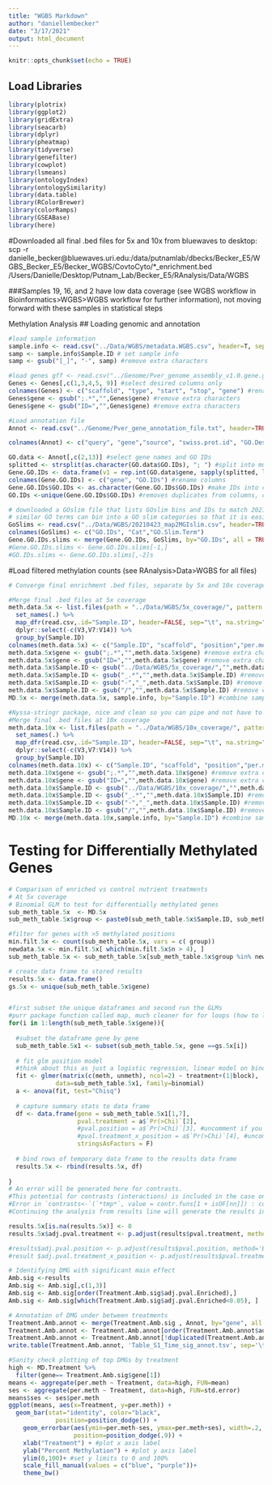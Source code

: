 ```yaml
---
title: "WGBS Markdown"
author: "daniellembecker"
date: "3/17/2021"
output: html_document
---
```


```r
knitr::opts_chunk$set(echo = TRUE)
```

## Load Libraries

```r
library(plotrix) 
library(ggplot2)
library(gridExtra)
library(seacarb) 
library(dplyr)
library(pheatmap)
library(tidyverse)
library(genefilter)
library(cowplot)
library(lsmeans)
library(ontologyIndex)
library(ontologySimilarity)
library(data.table)
library(RColorBrewer)
library(colorRamps)
library(GSEABase)
library(here)

```

#Downloaded all final .bed files for 5x and 10x from bluewaves to desktop: scp -r danielle_becker@bluewaves.uri.edu:/data/putnamlab/dbecks/Becker_E5/WGBS_Becker_E5/Becker_WGBS/CovtoCyto/*_enrichment.bed /Users/Danielle/Desktop/Putnam_Lab/Becker_E5/RAnalysis/Data/WGBS

###Samples 19, 16, and 2 have low data coverage (see WGBS workflow in Bioinformatics>WGBS>WGBS workflow for further information), not moving forward with these samples in statistical steps

Methylation Analysis
## Loading genomic and annotation

```r
#load sample information
sample.info <- read.csv("../Data/WGBS/metadata.WGBS.csv", header=T, sep=",", na.string="NA", stringsAsFactors = F) #read in info
samp <- sample.info$Sample.ID # set sample info
samp <- gsub("[_]", "-", samp) #remove extra characters

#load genes gff <- read.csv("../Genome/Pver_genome_assembly_v1.0.gene.gff3", head = TRUE, sep= " ") #read in data fill
Genes <- Genes[,c(1,3,4,5, 9)] #select desired columns only
colnames(Genes) <- c("scaffold", "type", "start", "stop", "gene") #rename columns
Genes$gene <- gsub(";.*","",Genes$gene) #remove extra characters
Genes$gene <- gsub("ID=","",Genes$gene) #remove extra characters

#Load annotation file
Annot <- read.csv("../Genome/Pver_gene_annotation_file.txt", header=TRUE, sep="\t", na.string="NA", stringsAsFactors = FALSE, skip=0)

colnames(Annot) <- c("query", "gene","source", "swiss.prot.id", "GO.Descript", "query.length", "hit.length", "identity", "bitscore", "evalue", "coverage", "sqiss.prot.taxa.id", "GO.IDs") #rename hit description to Go.Descript, and GO terms to GO.IDs

GO.data <- Annot[,c(2,13)] #select gene names and GO IDs
splitted <- strsplit(as.character(GO.data$GO.IDs), "; ") #split into multiple GO IDs
Gene.GO.IDs <- data.frame(v1 = rep.int(GO.data$gene, sapply(splitted, length)), v2 = unlist(splitted)) #list all genes with each of their GO terms in a single row 
colnames(Gene.GO.IDs) <- c("gene", "GO.IDs") #rename columns
Gene.GO.IDs$GO.IDs <- as.character(Gene.GO.IDs$GO.IDs) #make IDs into characters
GO.IDs <-unique(Gene.GO.IDs$GO.IDs) #removes duplicates from columns, compiles both lists to get all GO terms without duplicates

# downloaded a GOslim file that lists GOslim bins and IDs to match 20210423: http://www.informatics.jax.org/gotools/data/input/map2MGIslim.txt
# similar GO terms can bin into a GO slim categories so that it is easier to digest GO terms, imagine GO terms are species and GO slim terms are genus
GoSlims <- read.csv("../Data/WGBS/20210423_map2MGIslim.csv", header=TRUE, sep=",", na.string="NA", stringsAsFactors = FALSE, skip=0) 
colnames(GoSlims) <- c("GO.IDs", "Cat","GO.Slim.Term")
Gene.GO.IDs.slims <- merge(Gene.GO.IDs, GoSlims, by="GO.IDs", all = TRUE)
#Gene.GO.IDs.slims <- Gene.GO.IDs.slims[-1,]
#GO.IDs.slims <- Gene.GO.IDs.slims[,-2]s

```


#Load filtered methylation counts (see RAnalysis>Data>WGBS for all files)
```r
# Converge final enrichment .bed files, separate by 5x and 10x coverage

#Merge final .bed files at 5x coverage 
meth.data.5x <- list.files(path = "../Data/WGBS/5x_coverage/", pattern = ".bed$", full.names=TRUE) %>%
  set_names(.) %>% 
  map_dfr(read.csv,.id="Sample.ID", header=FALSE, sep="\t", na.string="NA", stringsAsFactors = FALSE) %>% 
  dplyr::select(-c(V3,V7:V14)) %>%
  group_by(Sample.ID)
colnames(meth.data.5x) <- c("Sample.ID", "scaffold", "position","per.meth","meth","unmeth","gene")
meth.data.5x$gene <- gsub(";.*","",meth.data.5x$gene) #remove extra characters
meth.data.5x$gene <- gsub("ID=","",meth.data.5x$gene) #remove extra characters
meth.data.5x$Sample.ID <- gsub("../Data/WGBS/5x_coverage/","",meth.data.5x$Sample.ID) #remove extra characters
meth.data.5x$Sample.ID <- gsub("_.*","",meth.data.5x$Sample.ID) #remove extra characters 
meth.data.5x$Sample.ID <- gsub("-","_",meth.data.5x$Sample.ID) #remove extra characters
meth.data.5x$Sample.ID <- gsub("/","",meth.data.5x$Sample.ID) #remove extra characters (backslash from sample.ID name)
MD.5x <- merge(meth.data.5x, sample.info, by="Sample.ID") #combine sample info and 5x coverage megafile
```

```r
#Nyssa-stringr package, nice and clean so you can pipe and not have to rename, etc., use expression that does it all in one line regex 
#Merge final .bed files at 10x coverage
meth.data.10x <- list.files(path = "../Data/WGBS/10x_coverage/", pattern = ".bed$", full.names=TRUE) %>%
  set_names(.) %>% 
  map_dfr(read.csv,.id="Sample.ID", header=FALSE, sep="\t", na.string="NA", stringsAsFactors = FALSE) %>% 
  dplyr::select(-c(V3,V7:V14)) %>%
  group_by(Sample.ID)
colnames(meth.data.10x) <- c("Sample.ID", "scaffold", "position","per.meth","meth","unmeth","gene")
meth.data.10x$gene <- gsub(";.*","",meth.data.10x$gene) #remove extra characters
meth.data.10x$gene <- gsub("ID=","",meth.data.10x$gene) #remove extra characters
meth.data.10x$Sample.ID <- gsub("../Data/WGBS/10x_coverage/","",meth.data.10x$Sample.ID) #remove extra characters
meth.data.10x$Sample.ID <- gsub("_.*","",meth.data.10x$Sample.ID) #remove extra characters 
meth.data.10x$Sample.ID <- gsub("-","_",meth.data.10x$Sample.ID) #remove extra characters
meth.data.10x$Sample.ID <- gsub("/","",meth.data.10x$Sample.ID) #remove extra characters (backslash from sample.ID name)
MD.10x <- merge(meth.data.10x,sample.info, by="Sample.ID") #combine sample info and 10x coverage megafile
```

# Testing for Differentially Methylated Genes
```r
# Comparison of enriched vs control nutrient treatments
# At 5x coverage
# Binomial GLM to test for differentially methylated genes
sub_meth_table.5x  <- MD.5x
sub_meth_table.5x$group <- paste0(sub_meth_table.5x$Sample.ID, sub_meth_table.5x$gene)

#filter for genes with >5 methylated positions
min.filt.5x <- count(sub_meth_table.5x, vars = c( group))
newdata.5x <- min.filt.5x[ which(min.filt.5x$n > 4), ]
sub_meth_table.5x <- sub_meth_table.5x[sub_meth_table.5x$group %in% newdata.5x $vars,]

# create data frame to stored results
results.5x <- data.frame()
gs.5x <- unique(sub_meth_table.5x$gene)


#first subset the unique dataframes and second run the GLMs
#purr package function called map, much cleaner for for loops (how to loop over a model in the tidyverse, can have a tidy output for your anova) computational time is faster with purr and it is cleaner
for(i in 1:length(sub_meth_table.5x$gene)){
  
  #subset the dataframe gene by gene
  sub_meth_table.5x1 <- subset(sub_meth_table.5x, gene ==gs.5x[i])
  
  # fit glm position model
  #think about this as just a logistic regression, linear model on binomial distribution is binomial distribution, just adding a random effect for block. P-values based off of maximum likelihood approach, not gonna be like an anova table. 
  fit <- glmer(matrix(c(meth, unmeth), ncol=2) ~ treatment+(1|block), 
             data=sub_meth_table.5x1, family=binomial)
  a <- anova(fit, test="Chisq")
  
  # capture summary stats to data frame
  df <- data.frame(gene = sub_meth_table.5x1[1,7],
                   pval.treatment = a$`Pr(>Chi)`[2],
                   #pval.position = a$`Pr(>Chi)`[3], #uncomment if you want to include position of CpG within a gene
                   #pval.treatment_x_position = a$`Pr(>Chi)`[4], #uncomment if you want to include position of CpG within a gene interaction with treatment
                   stringsAsFactors = F)
  
  # bind rows of temporary data frame to the results data frame
  results.5x <- rbind(results.5x, df)
  
}
# An error will be generated here for contrasts. 
#This potential for contrasts (interactions) is included in the case one wants to examine the role of position of CpG within a gene
#Error in `contrasts<-`(`*tmp*`, value = contr.funs[1 + isOF[nn]]) : contrasts can be applied only to factors with 2 or more levels
#Continuing the analysis from results line will generate the results in the absence of the contrast (interaction).

results.5x[is.na(results.5x)] <- 0
results.5x$adj.pval.treatment <- p.adjust(results$pval.treatment, method='BH') #BH is a less conservative Benjamini & Hochberg (1995) correction in which p-values are multiplied by the number of comparisons

#results$adj.pval.position <- p.adjust(results$pval.position, method='BH') #uncomment if you want to include position of CpG within a gene
#result $adj.pval.treatment_x_position <- p.adjust(results$pval.treatment_x_position, method='BH') #uncomment if you want to include position of CpG within a gene interaction with treatment

# Identifying DMG with significant main effect 
Amb.sig <-results
Amb.sig <- Amb.sig[,c(1,3)]
Amb.sig <- Amb.sig[order(Treatment.Amb.sig$adj.pval.Enriched),]
Amb.sig <- Amb.sig[which(Treatment.Amb.sig$adj.pval.Enriched<0.05), ]

# Annotation of DMG under between treatments 
Treatment.Amb.annot <- merge(Treatment.Amb.sig , Annot, by="gene", all.x=TRUE)
Treatment.Amb.annot <- Treatment.Amb.annot[order(Treatment.Amb.annot$adj.pval.TimePoint),]
Treatment.Amb.annot <- Treatment.Amb.annot[!duplicated(Treatment.Amb.annot$gene),]
write.table(Treatment.Amb.annot, 'Table_S1_Time_sig_annot.tsv', sep='\t', row.names=FALSE)

#Sanity check plotting of top DMGs by treatment
high <- MD.Treatment %>%	
  filter(gene== Treatment.Amb.sig$gene[1])
means <- aggregate(per.meth ~ Treatment, data=high, FUN=mean)
ses <- aggregate(per.meth ~ Treatment, data=high, FUN=std.error)
means$ses <- ses$per.meth
ggplot(means, aes(x=Treatment, y=per.meth)) +
  geom_bar(stat="identity", color="black",
             position=position_dodge()) +
    geom_errorbar(aes(ymin=per.meth-ses, ymax=per.meth+ses), width=.2,
                  position=position_dodge(.9)) +
    xlab("Treatment") + #plot x axis label
    ylab("Percent Methylation") + #plot y axis label
    ylim(0,100)+ #set y limits to 0 and 100%
    scale_fill_manual(values = c("blue", "purple"))+
    theme_bw()

```


